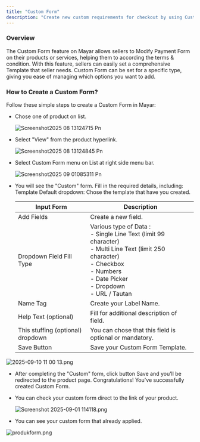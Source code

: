```yaml
---
title: "Custom Form"
description: "Create new custom requirements for checkout by using Custom Form feature on mayar to Modify Payment Form according to the requirements."
---
```


### Overview

The Custom Form feature on Mayar allows sellers to Modify Payment Form on their products or services, helping them to according the terms & condition. With this feature, sellers can easily set a comprehensive Template that seller needs. Custom Form can be set for a specific type, giving you ease of managing which options you want to add.

### How to Create a Custom Form?

Follow these simple steps to create a Custom Form in Mayar:

- Chose one of product on list.

  ![Screenshot2025 08 13124715 Pn](/images/Screenshot2025-08-13124715.png)
- Select "View" from the product hyperlink.

  ![Screenshot2025 08 13124845 Pn](/images/Screenshot2025-08-13124845.png)
- Select Custom Form menu on List at right side menu bar.

  ![Screenshot2025 09 01085311 Pn](/images/Screenshot2025-09-01085311.png)
- You will see the "Custom" form. Fill in the required details, including: Template Default dropdown: Chose the template that have you created.

  | Input Form                        | Description                                                                                                                                                                                            |
  | --------------------------------- | ------------------------------------------------------------------------------------------------------------------------------------------------------------------------------------------------------ |
  | Add Fields                        | Create a new field.                                                                                                                                                                                    |
  | Dropdown Field Fill Type          | Various type of Data :<br />- Single Line Text (limit 99 character)<br />- Multi Line Text (limit 250 character)<br />- Checkbox<br />- Numbers<br />- Date Picker<br />- Dropdown<br />- URL / Tautan |
  | Name Tag                          | Create your Label Name.                                                                                                                                                                                |
  | Help Text (optional)              | Fill for additional description of field.                                                                                                                                                              |
  | This stuffing (optional) dropdown | You can chose that this field is optional or mandatory.                                                                                                                                                |
  | Save Button                       | Save your Custom Form Template.                                                                                                                                                                        |

![2025-09-10 11 00 13.png](/images/2025-09-10110013.png)

- After completing the "Custom" form, click button Save and you’ll be redirected to the product page. Congratulations\! You've successfully created Custom Form.
- You can check your custom form direct to the link of your product.

  ![Screenshot 2025-09-01 114118.png](/images/Screenshot2025-09-01114118.png)
- You can see your custom form that already applied.

![produkform.png](/images/produkform.png)